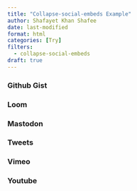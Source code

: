 ```yaml
---
title: "Collapse-social-embeds Example"
author: Shafayet Khan Shafee
date: last-modified
format: html
categories: [Try]
filters:
  - collapse-social-embeds
draft: true
---
```


### Github Gist

::: {.gist user=tarleb gist_id=852f6ae98764bea56aeeac979f3c17be }
:::


### Loom

::: {.loom video_id=8619b03224f74282b6d56cbedbcd3fc6 }
:::


### Mastodon

::: {.mastodon url="https://fosstodon.org/@pandoc/109712438144865859" }
:::


### Tweets

::: {.twitter user=pandoc_tips status_id=1576105972103516160 }
:::


### Vimeo

::: {.vimeo video_id=783455878 }
:::


### Youtube

::: {.youtube video_id=mrvhk2XUfWo }
:::
